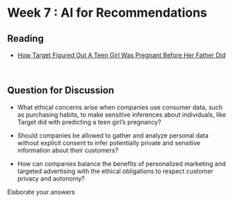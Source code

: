 # Week 7 : AI for Recommendations

## Reading

- [How Target Figured Out A Teen Girl Was Pregnant Before Her Father Did](https://www.forbes.com/sites/kashmirhill/2012/02/16/how-target-figured-out-a-teen-girl-was-pregnant-before-her-father-did)

<br>

## Question for Discussion 

- What ethical concerns arise when companies use consumer data, such as purchasing habits, to make sensitive inferences about individuals, like Target did with predicting a teen girl's pregnancy?

- Should companies be allowed to gather and analyze personal data without explicit consent to infer potentially private and sensitive information about their customers?

- How can companies balance the benefits of personalized marketing and targeted advertising with the ethical obligations to respect customer privacy and autonomy? 

Elaborate your answers